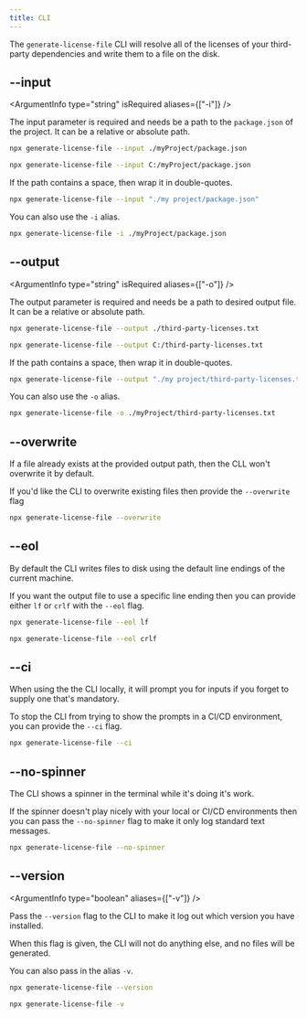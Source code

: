 ```yaml
---
title: CLI
---
```



The `generate-license-file` CLI will resolve all of the licenses of your third-party dependencies and write them to a file on the disk.

## --input

<ArgumentInfo type="string" isRequired aliases={["-i"]} />

The input parameter is required and needs be a path to the `package.json` of the project. It can be a relative or absolute path.

```bash
npx generate-license-file --input ./myProject/package.json

npx generate-license-file --input C:/myProject/package.json
```

If the path contains a space, then wrap it in double-quotes.

```bash
npx generate-license-file --input "./my project/package.json"
```

You can also use the `-i` alias.

```bash
npx generate-license-file -i ./myProject/package.json
```

## --output

<ArgumentInfo type="string" isRequired aliases={["-o"]} />

The output parameter is required and needs be a path to desired output file. It can be a relative or absolute path.

```bash
npx generate-license-file --output ./third-party-licenses.txt

npx generate-license-file --output C:/third-party-licenses.txt
```

If the path contains a space, then wrap it in double-quotes.

```bash
npx generate-license-file --output "./my project/third-party-licenses.txt"
```

You can also use the `-o` alias.

```bash
npx generate-license-file -o ./myProject/third-party-licenses.txt
```

## --overwrite

<ArgumentInfo type="boolean" />

If a file already exists at the provided output path, then the CLL won't overwrite it by default.

If you'd like the CLI to overwrite existing files then provide the `--overwrite` flag

```bash
npx generate-license-file --overwrite
```

## --eol

<ArgumentInfo type="string" />

By default the CLI writes files to disk using the default line endings of the current machine.

If you want the output file to use a specific line ending then you can provide either `lf` or `crlf` with the `--eol` flag.

```bash
npx generate-license-file --eol lf

npx generate-license-file --eol crlf
```

## --ci

<ArgumentInfo type="boolean" />

When using the the CLI locally, it will prompt you for inputs if you forget to supply one that's mandatory.

To stop the CLI from trying to show the prompts in a CI/CD environment, you can provide the `--ci` flag.

```bash
npx generate-license-file --ci
```

## --no-spinner

<ArgumentInfo type="boolean" />

The CLI shows a spinner in the terminal while it's doing it's work.

If the spinner doesn't play nicely with your local or CI/CD environments then you can pass the `--no-spinner` flag to make it only log standard text messages.

```bash
npx generate-license-file --no-spinner
```

## --version

<ArgumentInfo type="boolean" aliases={["-v"]} />

Pass the `--version` flag to the CLI to make it log out which version you have installed.

When this flag is given, the CLI will not do anything else, and no files will be generated.

You can also pass in the alias `-v`.

```bash
npx generate-license-file --version

npx generate-license-file -v
```
